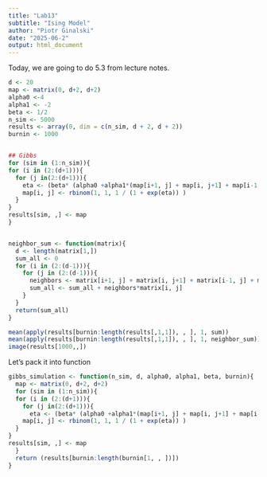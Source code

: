 ```yaml
---
title: "Lab13"
subtitle: "Ising Model"
author: "Piotr Ginalski"
date: "2025-06-2"
output: html_document
---
```


Today, we are going to do 5.3 from lecture notes.
```r
d <- 20
map <- matrix(0, d+2, d+2)
alpha0 <-4
alpha1 <- -2
beta <- 1/2
n_sim <- 5000
results <- array(0, dim = c(n_sim, d + 2, d + 2))
burnin <- 1000


## Gibbs
for (sim in (1:n_sim)){
for (i in (2:(d+1))){
  for (j in(2:(d+1))){
    eta <- (beta* (alpha0 +alpha1*(map[i+1, j] + map[i, j+1] + map[i-1, j] + map[i, j-1]) ))
    map[i, j] <- rbinom(1, 1, 1 / (1 + exp(eta)) )
  }
}
results[sim, ,] <- map
}


neighbor_sum <- function(matrix){
  d <- length(matrix[1,])
  sum_all <- 0 
  for (i in (2:(d-1))){
    for (j in (2:(d-1))){
      neighbors <- matrix[i+1, j] + matrix[i, j+1] + matrix[i-1, j] + matrix[i, j-1]
      sum_all <- sum_all + neighbors*matrix[i, j]
    }
  }
  return(sum_all)
}

mean(apply(results[burnin:length(results[,1,1]), , ], 1, sum))
mean(apply(results[burnin:length(results[,1,1]), , ], 1, neighbor_sum))
image(results[1000,,])
```

Let's pack it into function
```r
gibbs_simulation <- function(n_sim, d, alpha0, alpha1, beta, burnin){
  map <- matrix(0, d+2, d+2)
  for (sim in (1:n_sim)){
  for (i in (2:(d+1))){
    for (j in(2:(d+1))){
      eta <- (beta* (alpha0 +alpha1*(map[i+1, j] + map[i, j+1] + map[i-1, j] + map[i, j-1]) ))
    map[i, j] <- rbinom(1, 1, 1 / (1 + exp(eta)) )
  }
}
results[sim, ,] <- map
  }
  return (results[burnin:length(burnin[1, , ])])
}

```